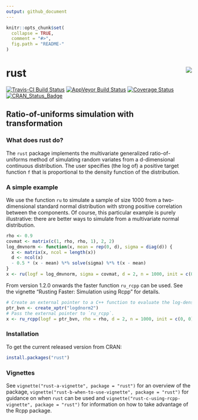 ```yaml
---
output: github_document
---
```


<!-- README.md is generated from README.Rmd. Please edit that file -->

```r
knitr::opts_chunk$set(
  collapse = TRUE,
  comment = "#>",
  fig.path = "README-"
)
```

# rust <img src="tools/rust_logo.png" align="right" />

[![Travis-CI Build Status](https://travis-ci.org/paulnorthrop/rust.svg?branch=master)](https://travis-ci.org/paulnorthrop/rust) 
[![AppVeyor Build Status](https://ci.appveyor.com/api/projects/status/github/paulnorthrop/rust?branch=master&svg=true)](https://ci.appveyor.com/project/paulnorthrop/rust)
[![Coverage Status](https://codecov.io/github/paulnorthrop/rust/coverage.svg?branch=master)](https://codecov.io/github/paulnorthrop/rust?branch=master)
[![CRAN_Status_Badge](https://www.r-pkg.org/badges/version/rust)](https://cran.r-project.org/package=rust)

## Ratio-of-uniforms simulation with transformation

### What does rust do?

The `rust` package implements the multivariate generalized ratio-of-uniforms method of simulating random variates from a d-dimensional continuous distribution.  The user specifies (the log of) a positive target function `f` that is proportional to the density function of the distribution.  

### A simple example

We use the function `ru` to simulate a sample of size 1000 from a two-dimensional standard normal distribution with strong positive correlation between the components.  Of course, this particular example is purely illustrative: there are better ways to simulate from a multivariate normal distribution.

```r
rho <- 0.9
covmat <- matrix(c(1, rho, rho, 1), 2, 2)
log_dmvnorm <- function(x, mean = rep(0, d), sigma = diag(d)) {
  x <- matrix(x, ncol = length(x))
  d <- ncol(x)
  - 0.5 * (x - mean) %*% solve(sigma) %*% t(x - mean)
}
x <- ru(logf = log_dmvnorm, sigma = covmat, d = 2, n = 1000, init = c(0, 0))
```

From version 1.2.0 onwards the faster function `ru_rcpp` can be used.  See the vignette "Rusting Faster: Simulation using Rcpp" for details.

```r
# Create an external pointer to a C++ function to evaluate the log-density.
ptr_bvn <- create_xptr("logdnorm2")
# Pass the external pointer to `ru_rcpp`.
x <- ru_rcpp(logf = ptr_bvn, rho = rho, d = 2, n = 1000, init = c(0, 0))
```

### Installation

To get the current released version from CRAN:

```r
install.packages("rust")
```

### Vignettes

See `vignette("rust-a-vignette", package = "rust")` for an overview of the package,
`vignette("rust-b-when-to-use-vignette", package = "rust")` for guidance on when `rust` can be used and `vignette("rust-c-using-rcpp-vignette", package = "rust")` for information on how to take advantage of the Rcpp package.
